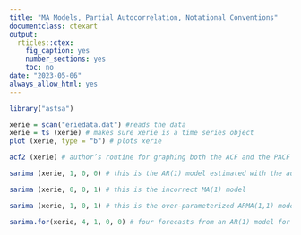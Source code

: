 ```yaml
---
title: "MA Models, Partial Autocorrelation, Notational Conventions"
documentclass: ctexart
output:
  rticles::ctex:
    fig_caption: yes
    number_sections: yes
    toc: no
date: "2023-05-06"
always_allow_html: yes
---
```


```r
library("astsa")
```

```r
xerie = scan("eriedata.dat") #reads the data
xerie = ts (xerie) # makes sure xerie is a time series object
plot (xerie, type = "b") # plots xerie
```

```r
acf2 (xerie) # author’s routine for graphing both the ACF and the PACF
```

```r
sarima (xerie, 1, 0, 0) # this is the AR(1) model estimated with the author’s routine
```

```r
sarima (xerie, 0, 0, 1) # this is the incorrect MA(1) model
```

```r
sarima (xerie, 1, 0, 1) # this is the over-parameterized ARMA(1,1) model 
```

```r
sarima.for(xerie, 4, 1, 0, 0) # four forecasts from an AR(1) model for the erie data 
```